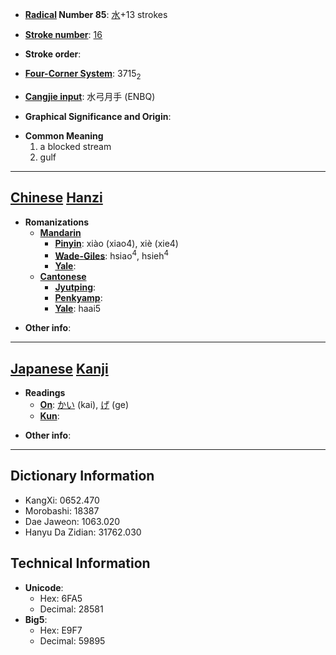 * '''[[Wiktionary:Chinese radical index| Radical]] Number 85''': [[Wiktionary:Chinese radical index 水|水]]+13 strokes

* '''[[Wiktionary:Chinese total strokes index|Stroke number]]''': [[Wiktionary:Chinese total strokes index 16|16]]

* '''Stroke order''': 

* '''[[Wiktionary:Chinese four corner index|Four-Corner System]]''': 3715<sub>2</sub>

* '''[[Wiktionary:Chinese Cangjie index|Cangjie input]]''': 水弓月手 (ENBQ)

* '''Graphical Significance and Origin''': 

* '''Common Meaning'''
*#a blocked stream
*# gulf


----

== [[Chinese]] [[Hanzi]] ==

* '''Romanizations'''
** '''[[Mandarin]]'''
*** '''[[Pinyin]]''': xiào (xiao4), xiè (xie4)
*** '''[[Wade-Giles]]''': hsiao<sup>4</sup>, hsieh<sup>4</sup>
*** '''[[Yale]]''': 
** '''[[Cantonese]]'''
*** '''[[Jyutping]]''':
*** '''[[Penkyamp]]''': 
*** '''[[Yale]]''': haai5

* '''Other info''': 

----

== [[Japanese]] [[Kanji]] ==

* '''Readings'''
** '''[[On]]''': [[かい]] (kai), [[げ]] (ge)
** '''[[Kun]]''': 

* '''Other info''':  

----

== Dictionary Information ==

* KangXi: 0652.470
* Morobashi: 18387
* Dae Jaweon: 1063.020
* Hanyu Da Zidian: 31762.030

== Technical Information ==

* '''Unicode''':
** Hex: 6FA5
** Decimal: 28581
* '''Big5''':
** Hex: E9F7
** Decimal: 59895